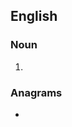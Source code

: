 ==English==

===Noun===
{{head|en|noun plural form}}

# {{plural of|polacre|lang=en}}

===Anagrams===
* {{l|en|parclose}}